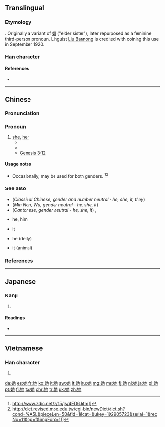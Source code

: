 ==Translingual==
{{stroke order|stroke=6}}

===Etymology===
{{Han compound|女|也|c1=s|c2=p|t1=female, woman|ls=psc}}. Originally a variant of [[姐]] ("elder sister"), later repurposed as a feminine third-person pronoun. Linguist [[w:Liu_Bannong|Liu Bannong]] is credited with coining this use in September 1920.

===Han character===
{{Han char|rn=38|rad=女|as=03|sn=6|four=4441<sub>2</sub>|canj=女心木 (VPD)|ids=⿰[[女]][[也]]}}

====References====
* {{Han ref|kx=0255.050|dkj=06046|dj=0518.050|hdz=21029.020|uh=5979|ud=22905|bh=A66F|bd=42607}}

----

==Chinese==
{{zh-forms}}

===Pronunciation===
{{zh-pron
|m=tā
|ma=zh-tā.ogg
|c=taa1
|h=pfs=thâ
|mn=tha/thaⁿ
|w=1ta
|cat=pron
}}

===Pronoun===
{{zh-pronoun}}

# [[she]], [[her]]
#* {{zh-usex|'''她''' 去 了。|'''She''' went away.}} 
#* {{zh-usex|我 認識{shi} '''她'''。|I know '''her'''.}}
#* [http://wordproject.org/multi/bi_en_cn_py.htm Genesis 3:12]
#*: {{zh-usex|那 人 说，你 所 赐给{gĕi} 我，与 我 同居 的 女人，她 把 那 树 上 的 果子 给 我，我 就 吃 了。|And the man said, The woman whom thou gavest to be with me, she gave me of the tree, and I did eat.}}

====Usage notes====
* Occasionally, {{zh-l|他}} may be used for both genders. <ref>http://www.zdic.net/z/15/js/4ED6.htm]]</ref><ref>http://dict.revised.moe.edu.tw/cgi-bin/newDict/dict.sh?cond=%A5L&pieceLen=50&fld=1&cat=&ukey=192905723&serial=1&recNo=11&op=f&imgFont=1]]</ref>

===See also===
{{cmn-personal pronouns}}
* (''Classical Chinese, gender and number neutral - he, she, it, they'') {{zh-l|其}}
* (''Min Nan, Wu, gender neutral - he, she, it'') {{zh-l|伊}}
* (''Cantonese, gender neutral - he, she, it'') {{zh-l|佢}}, {{zh-l|渠}}
* {{zh-l|他}} he, him
* {{zh-l|它}} it
* {{zh-l|祂}} he (deity)
* {{zh-l|牠}} it (animal)

===References===
<references/>

{{zh-cat|Beginning}}

----

==Japanese==

===Kanji===
{{ja-kanji|grade=|rs=女03}}

# {{defn|lang=ja|sort=女03}}

====Readings====
* {{ja-readings|on=[[ち]] (chi), [[じ]] (ji), [[しゃ]] (sha), [[た]] (ta), [[い]] (i)|kun=[[あざる]] (azaru)}}

----

==Vietnamese==

===Han character===
{{vi-hantu|[[tha]]|rs=女03}}

# {{defn|lang=vi|sort=女03}}

[[da:她]]
[[es:她]]
[[fr:她]]
[[ko:她]]
[[it:她]]
[[sw:她]]
[[lt:她]]
[[hu:她]]
[[mg:她]]
[[ms:她]]
[[fj:她]]
[[nl:她]]
[[ja:她]]
[[pl:她]]
[[pt:她]]
[[fi:她]]
[[ta:她]]
[[chr:她]]
[[tr:她]]
[[uk:她]]
[[zh:她]]